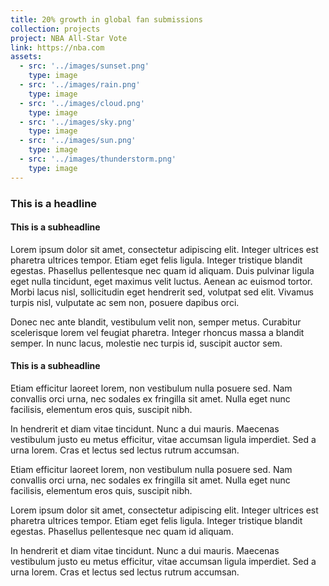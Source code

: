 ```yaml
---
title: 20% growth in global fan submissions
collection: projects
project: NBA All-Star Vote
link: https://nba.com
assets:
  - src: '../images/sunset.png'
    type: image
  - src: '../images/rain.png'
    type: image
  - src: '../images/cloud.png'
    type: image
  - src: '../images/sky.png'
    type: image
  - src: '../images/sun.png'
    type: image
  - src: '../images/thunderstorm.png'
    type: image
---
```


<h3>This is a headline</h3>

<h4>This is a subheadline</h4>
<p>
	Lorem ipsum dolor sit amet, consectetur adipiscing elit. Integer ultrices est pharetra ultrices
	tempor. Etiam eget felis ligula. Integer tristique blandit egestas. Phasellus pellentesque nec
	quam id aliquam. Duis pulvinar ligula eget nulla tincidunt, eget maximus velit luctus. Aenean ac
	euismod tortor. Morbi lacus nisl, sollicitudin eget hendrerit sed, volutpat sed elit. Vivamus
	turpis nisl, vulputate ac sem non, posuere dapibus orci.
</p>

<p>
	Donec nec ante blandit, vestibulum velit non, semper metus. Curabitur scelerisque lorem vel
	feugiat pharetra. Integer rhoncus massa a blandit semper. In nunc lacus, molestie nec turpis id,
	suscipit auctor sem.
</p>

<h4>This is a subheadline</h4>
<p>
	Etiam efficitur laoreet lorem, non vestibulum nulla posuere sed. Nam convallis orci urna, nec
	sodales ex fringilla sit amet. Nulla eget nunc facilisis, elementum eros quis, suscipit nibh.
</p>

<p>
	In hendrerit et diam vitae tincidunt. Nunc a dui mauris. Maecenas vestibulum justo eu metus
	efficitur, vitae accumsan ligula imperdiet. Sed a urna lorem. Cras et lectus sed lectus rutrum
	accumsan.
</p>

<p>
	Etiam efficitur laoreet lorem, non vestibulum nulla posuere sed. Nam convallis orci urna, nec
	sodales ex fringilla sit amet. Nulla eget nunc facilisis, elementum eros quis, suscipit nibh.
</p>

<p>
	Lorem ipsum dolor sit amet, consectetur adipiscing elit. Integer ultrices est pharetra ultrices
	tempor. Etiam eget felis ligula. Integer tristique blandit egestas. Phasellus pellentesque nec
	quam id aliquam.
</p>

<p>
	In hendrerit et diam vitae tincidunt. Nunc a dui mauris. Maecenas vestibulum justo eu metus
	efficitur, vitae accumsan ligula imperdiet. Sed a urna lorem. Cras et lectus sed lectus rutrum
	accumsan.
</p>
